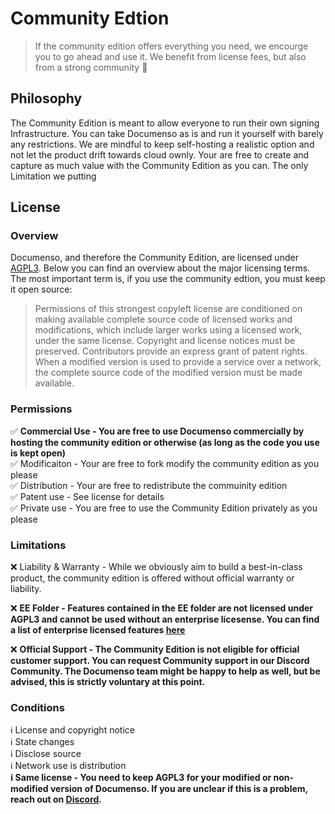 # Community Edtion

> If the community edition offers everything you need, we encourge you to go ahead and use it. We benefit from license fees, but also from a strong community 🌱

## Philosophy

The Community Edition is meant to allow everyone to run their own signing Infrastructure. You can take Documenso as is and run it yourself with barely any restrictions. We are mindful to keep self-hosting a realistic option and not let the product drift towards cloud ownly. Your are free to create and capture as much value with the Community Edition as you can. The only Limitation we putting

## License

### Overview

Documenso, and therefore the Community Edition, are licensed under [AGPL3](https://github.com/documenso/documenso/blob/main/LICENSE). Below you can find an overview about the major licensing terms. The most important term is, if you use the community edtion, you must keep it open source:

> Permissions of this strongest copyleft license are conditioned on making available complete source code of licensed works and modifications, which include larger works using a licensed work, under the same license. Copyright and license notices must be preserved. Contributors provide an express grant of patent rights. When a modified version is used to provide a service over a network, the complete source code of the modified version must be made available.

### Permissions

✅ **Commercial Use - You are free to use Documenso commercially by hosting the community edition or otherwise (as long as the code you use is kept open)**\
✅ Modificaiton - Your are free to fork modify the community edition as you please\
✅ Distribution - Your are free to redistribute the commuinity edition\
✅ Patent use - See license for details \
✅ Private use - You are free to use the Community Edition privately as you please

### Limitations

❌ Liability & Warranty - While we obviously aim to build a best-in-class product, the community edition is offered without official warranty or liability.

❌ **EE Folder - Features contained in the EE folder are not licensed under AGPL3 and cannot be used without an enterprise licesense. You can find a list of enterprise licensed features [here](https://github.com/documenso/documenso/blob/main/packages/ee/FEATURES)**

❌ **Official Support - The Community Edition is not eligible for official customer support. You can request Community support in our Discord Community. The Documenso team might be happy to help as well, but be advised, this is strictly voluntary at this point.**

### Conditions

ℹ️ License and copyright notice\
ℹ️ State changes\
ℹ️ Disclose source\
ℹ️ Network use is distribution\
**ℹ️ Same license - You need to keep AGPL3 for your modified or non-modified version of Documenso. If you are unclear if this is a problem, reach out on [Discord](documen.so/discord).**
